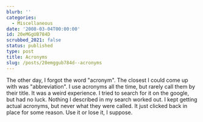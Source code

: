 ```yaml
---
blurb: ''
categories:
  - Miscellaneous
date: '2008-03-04T00:00:00'
id: 20eMGgUB784D
scrubbed_2021: false
status: published
type: post
title: Acronyms
slug: /posts/20emggub784d--acronyms
---
```


The other day, I forgot the word "acronym". The closest I could
come up with was "abbreviation". I use acronyms all the time, but
rarely call them by their title. It was a weird experience. I tried
to search for it on the google, but had no luck. Nothing I
described in my search worked out. I kept getting actual acronyms,
but never what they were called. It just clicked back in place for
some reason. Use it or lose it, I suppose.
